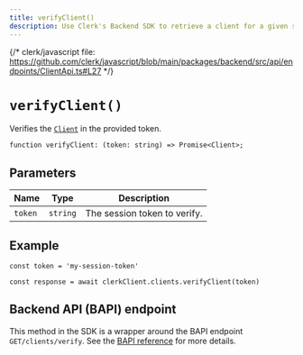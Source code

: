 ```yaml
---
title: verifyClient()
description: Use Clerk's Backend SDK to retrieve a client for a given session token, if the session is active.
---
```


{/* clerk/javascript file: https://github.com/clerk/javascript/blob/main/packages/backend/src/api/endpoints/ClientApi.ts#L27 */}

# `verifyClient()`

Verifies the [`Client`](/docs/references/javascript/client) in the provided token.

```tsx {{ prettier: false }}
function verifyClient: (token: string) => Promise<Client>;
```

## Parameters

| Name | Type | Description |
| - | - | - |
| `token` | `string` | The session token to verify. |

## Example

```tsx
const token = 'my-session-token'

const response = await clerkClient.clients.verifyClient(token)
```

## Backend API (BAPI) endpoint

This method in the SDK is a wrapper around the BAPI endpoint `GET/clients/verify`. See the [BAPI reference](https://clerk.com/docs/reference/backend-api/tag/Clients#operation/VerifyClient) for more details.
